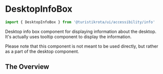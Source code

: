 
<Meta of={DesktopInfoBoxStories} />

# DesktopInfoBox

```jsx
import { DesktopInfoBox } from '@turistikrota/ui/accessibility/info'
```

Desktop info box component for displaying information about the desktop. It's actually uses tooltip component to display the information.

Please note that this component is not meant to be used directly, but rather as a part of the desktop component.

## The Overview

<Canvas>
  <Story of={DesktopInfoBoxStories.Default} />
</Canvas>

<Controls />
